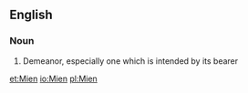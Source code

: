 ==English== 
===Noun===
# Demeanor, especially one which is intended by its bearer

[[et:Mien]]
[[io:Mien]]
[[pl:Mien]]